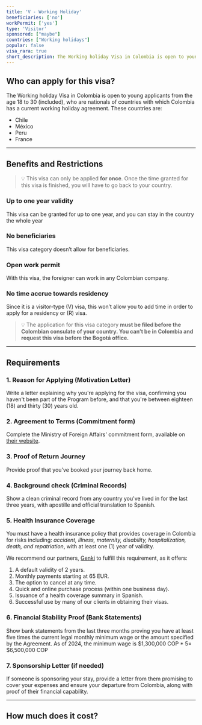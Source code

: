 ```yaml
---
title: 'V - Working Holiday'
beneficiaries: ['no']
workPermit: ['yes']
type: 'Visitor'
sponsored: ["maybe"]
countries: ["Working holidays"]
popular: false
visa_rara: true
short_description: The Working holiday Visa in Colombia is open to young applicants from the age 18 to 30 (included), who are nationals from Chile, México, Peru or France
---
```


## Who can apply for this visa?

The Working holiday Visa in Colombia is open to young applicants from the age 18 to 30 (included), who are nationals of countries with which Colombia has a current working holiday agreement. These countries are:

- Chile
- México
- Peru
- France

---

## Benefits and Restrictions


> 💡 This visa can only be applied **for once**.
Once the time granted for this visa is finished, you will have to go back to your country.



### **Up to one year validity**

This visa can be granted for up to one year, and you can stay in the country the whole year

### No **beneficiaries**

This visa category doesn’t allow for beneficiaries.

### Open **work permit**

With this visa, the foreigner can work in any Colombian company.

### **No time accrue towards residency**

Since it is a visitor-type (V) visa, this won’t allow you to add time in order to apply for a residency or (R) visa.


> 💡 The application for this visa category **must be filed before the Colombian consulate of your country. You can’t be in Colombia and request this visa before the Bogotá office.**

---

## Requirements

### 1. Reason for Applying (Motivation Letter)

Write a letter explaining why you're applying for the visa, confirming you haven't been part of the Program before, and that you're between eighteen (18) and thirty (30) years old.

### 2. Agreement to Terms (Commitment form)

Complete the Ministry of Foreign Affairs' commitment form, available on [their website](https://www.cancilleria.gov.co/sites/default/files/FOTOS2020/dp-fo-155_compromiso_de_respetar_la_finalidad_del_acuerdo_vacaciones_y_trabajo_v2_1_0.pdf).

### 3. Proof of Return Journey

Provide proof that you've booked your journey back home.

### 4. Background check (Criminal Records)

Show a clean criminal record from any country you've lived in for the last three years, with apostille and official translation to Spanish.

### 5. Health Insurance Coverage

You must have a health insurance policy that provides coverage in Colombia for risks including: *accident, illness, maternity, disability, hospitalization, death, and repatriation*, with at least one (1) year of validity.

We recommend our partners, [Genki](https://genki.world/?with=capitaleme) to fulfill this requirement, as it offers:

1. A default validity of 2 years.
2. Monthly payments starting at 65 EUR.
3. The option to cancel at any time.
4. Quick and online purchase process (within one business day).
5. Issuance of a health coverage summary in Spanish.
6. Successful use by many of our clients in obtaining their visas.

### 6. Financial Stability Proof (Bank Statements)

Show bank statements from the last three months proving you have at least five times the current legal monthly minimum wage or the amount specified by the Agreement. As of 2024, the minimum wage is $1,300,000 COP * 5= $6,500,000 COP

### 7. Sponsorship Letter (if needed)

If someone is sponsoring your stay, provide a letter from them promising to cover your expenses and ensure your departure from Colombia, along with proof of their financial capability.

---
## How much does it cost?

<VisaCosts
    studyFees="0"
    issuanceFees="0"
    apostille={true}
    translation={true}
/>